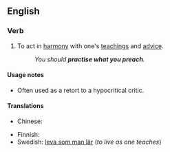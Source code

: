 ==English==

===Verb===
{{head|en|verb|head=to [[practise]] [[what]] [[one]] [[preaches]]}}

# To act in [[harmony]] with one's [[teachings]] and [[advice]].
#: ''You should '''practise what you preach'''.''

====Usage notes====
* Often used as a retort to a hypocritical critic.

====Translations====
{{trans-top|act in harmony with one's teachings}}
* Chinese:
*: {{trreq|Mandarin}}
{{trans-mid}}
* Finnish: {{t|fi|tehdä niin kuin sanoo}}
* Swedish: [[leva som man lär]] (''to live as one teaches'')
{{trans-bottom}}